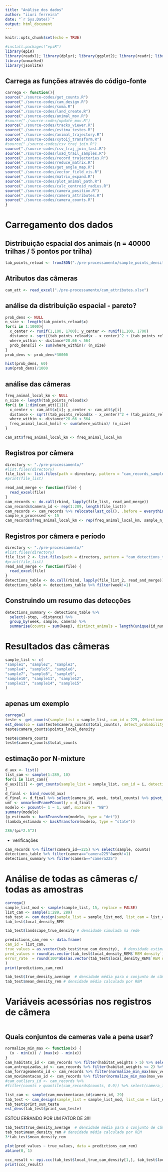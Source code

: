 ```yaml
---
title: "Análise dos dados"
author: "iiuri ferreira"
date: "`r Sys.Date()`"
output: html_document
---
```


```r
knitr::opts_chunk$set(echo = TRUE)
```

```r
#install.packages("epiR")
library(epiR)
library(readxl); library(dplyr); library(ggplot2); library(readr); library(tidyr)
library(unmarked)
library(jsonlite)
```

## Carrega as funções através do código-fonte

```r
carrega <- function(){
source("./source-codes/get_counts.R")
source("./source-codes/cam_design.R")
source("./source-codes/soma.R")
source("./source-codes/land_create.R")
source("./source-codes/animal_mov.R")
#source("./source-codes/update_mov.R")
source("./source-codes/tracks_viewer.R")
source("./source-codes/estima_testes.R")
source("./source-codes/animal_trajectory.R")  
source("./source-codes/xytoij_transform.R")
#source("./source-codes/csv_traj_join.R")
source("./source-codes/csv_traj_join_fast.R")
source("./source-codes/load_trail_samples.R")
source("./source-codes/record_trajectories.R")  
source("./source-codes/reduce_matrix.R")  
source("./source-codes/get_angle_map.R")
source("./source-codes/vector_field_vis.R")  
source("./source-codes/matrix_expand.R")  
source("./source-codes/plot_animal_path.R")
source("./source-codes/calc_centroid_radius.R")  
source("./source-codes/camera_position.R")    
source("./source-codes/camera_attributes.R")  
source("./source-codes/camera_counts.R")
}
```


# Carregamento dos dados

## Distribuição espacial dos animais (n = 40000 trilhas / 5 pontos por trilha)

```r
tab_points_reload <- fromJSON("./pre-processamento/sample_points_density_estimation.json")
```

## Atributos das câmeras

```r
cam_att <- read_excel("./pre-processamento/cam_attributes.xlsx")
```

## análise da distribuição espacial - pareto? 

```r
prob_dens <- NULL 
n_size <- length(tab_points_reload$x)
for(i in 1:1000){
  x_center <- runif(1,100, 1700); y_center <- runif(1,100, 1700)
  distance <- sqrt((tab_points_reload$x - x_center)^2 + (tab_points_reload$y - y_center)^2)
  where_within <- distance*28.66 < 564 
  prob_dens[i] <- sum(where_within)/ (n_size)
}
prob_dens <- prob_dens*30000
```

```r
hist(prob_dens, 60)
sum(prob_dens)/1000
```

## análise das câmeras

```r
freq_animal_local_km <- NULL 
n_size <- length(tab_points_reload$x)
for(i in 1:dim(cam_att)[1]){
  x_center <- cam_att$x[i]; y_center <- cam_att$y[i]
  distance <- sqrt((tab_points_reload$x - x_center)^2 + (tab_points_reload$y - y_center)^2)
  where_within <- distance*28.66 < 564 
  freq_animal_local_km[i] <- sum(where_within)/ (n_size)
}
```

```r
cam_att$freq_animal_local_km <- freq_animal_local_km
```

## Registros por câmera

```r
directory <- "./pre-processamento/"
#list.files(directory)
file_list <- list.files(path = directory, pattern = "cam_records_sample([1-9]|1[0-5])\\.xlsx$", full.names = TRUE)
#print(file_list)

read_and_merge <- function(file) {
  read_excel(file)
}
cam_records <- do.call(rbind, lapply(file_list, read_and_merge))
cam_records$camera_id <- rep(1:289, length(file_list))
cam_records <- cam_records %>% relocate(last_col(), .before = everything())
sample_n_processed <- 15
cam_records$freq_animal_local_km <- rep(freq_animal_local_km, sample_n_processed)
```

## Registros por câmera e período

```r
directory <- "./pre-processamento/"
#list.files(directory)
file_list_2 <- list.files(path = directory, pattern = "cam_detections_table_sample([1-9]|1[0-5])\\.xlsx$", full.names = TRUE)
#print(file_list)
read_and_merge <- function(file) {
  read_excel(file)
}
detections_table <- do.call(rbind, lapply(file_list_2, read_and_merge))
detections_table <- detections_table %>% filter(week!=1)
```


## Construindo um resumo das detecções

```r
detections_summary <- detections_table %>% 
  select(-step, -distance) %>% 
  group_by(week, sample, camera) %>% 
  summarise(counts = sum(keep), distinct_animals = length(unique(id_numeric)), .groups = "drop")
```

# Resultados das câmeras

```r
sample_list <- c(
"sample1", "sample2", "sample3", 
"sample4", "sample5", "sample6", 
"sample7", "sample8", "sample9", 
"sample10", "sample11", "sample12", 
"sample13", "sample14", "sample15" 
)
```

## apenas um exemplo

```r
carrega()
teste <- get_counts(sample_list = sample_list, cam_id = 225, detections_summary = detections_summary, camera_records = cam_records)
est_dens(co = sum(teste$camera_counts$total_counts), detect_probability = 0.41)
teste$camera_counts$points_local_density
```

```r
teste$camera_counts
teste$camera_counts$total_counts
```

## estimação por N-mixture


```r
d_aux <- list()
list_cam <- sample(1:289, 10)
for(i in list_cam){
d_aux[[i]] <- get_counts(sample_list = sample_list, cam_id = i, detections_summary = detections_summary, camera_records = cam_records)$camera_counts
}
d_final <- bind_rows(d_aux)
d_final <- d_final %>% select(camera_id, week, total_counts) %>% pivot_wider(names_from = week, values_from = total_counts, values_fill = 0)
umf <- unmarkedFramePCount(y = d_final)
modelo <- pcount(~ 1 ~ 1, umf, mixture = "NB")  
summary(modelo)
(p_estimado <- backTransform(modelo, type = "det"))
(lambda_estimado <- backTransform(modelo, type = "state"))
```

```r
286/(pi*2.5^2)
```



- verificações

```r
cam_records %>% filter(camera_id==225) %>% select(sample, counts) 
detections_table %>% filter(camera=="camera225"&week!=1) 
detections_summary %>% filter(camera=="camera225")
```




# Análise de todas as câmeras c/ todas as amostras

```r
carrega()
sample_list_mod <- sample(sample_list, 15, replace = FALSE)
list_cam <- sample(1:289, 289)
tab_test <- cam_design(sample_list = sample_list_mod, list_cam = list_cam, detections_summary = detections_summary, camera_records = cam_records)
tab_test$local_density_REM
```

```r
tab_test$landscape_true_density # densidade simulada na rede
```
```r
predictions_cam_rem <- data.frame(
cam_id = list_cam,
true_values = as.vector(tab_test$true_cam_density),  # densidade estimada na simulação, por local, por processo pontual
pred_values = round(as.vector(tab_test$local_density_REM$`REM density`), 2), # densidade por câmera por REM
error_rate  = round(100*abs(as.vector(tab_test$local_density_REM$`REM density`) - as.vector(tab_test$true_cam_density))/as.vector(tab_test$true_cam_density), 2 )
)
print(predictions_cam_rem)
```


```r
tab_test$true_density_average  # densidade média para o conjunto de câmeras
tab_test$mean_density_rem # densidade média calculada por REM
```





# Variáveis acessórias nos registros de câmera

```r

```


## Quais conjuntos de cameras vale a pena usar?

```r
normalize_min_max <- function(x) {
  (x - min(x)) / (max(x) - min(x))
}
cam_habitats_id <- cam_records %>% filter(habitat_weights > 5) %>% select(camera_id) %>% as.vector() %>% unique()
cam_antropizadas_id <- cam_records %>% filter(habitat_weights <= 2) %>% select(camera_id) %>% as.vector() %>% unique()
cam_forrageamento_id <- cam_records %>% filter(normalize_min_max(mov_vector) <= 0.6) %>% select(camera_id) %>% as.vector() %>% unique()
cam_movimentacao_id <- cam_records %>% filter(normalize_min_max(mov_vector) > 0.6) %>% select(camera_id) %>% as.vector() %>% unique()
#cam_outliers_id <- cam_records %>% 
#filter(counts > quantile(cam_records$counts, 0.9)) %>% select(camera_id) %>% as.vector() %>% unique()
```


```r
list_cam <- sample(cam_movimentacao_id$camera_id, 29)
tab_test <- cam_design(sample_list = sample_list_mod, list_cam = list_cam, detections_summary = detections_summary, camera_records = cam_records)
tab_test$print_sum_teste
est_dens(tab_test$print_sum_teste)
```

ESTOU ERRANDO POR UM FATOR DE 3!!!

```r
tab_test$true_density_average  # densidade média para o conjunto de câmeras
tab_test$mean_density_rem # densidade média calculada por REM
3*tab_test$mean_density_rem
```

```r
plot(pred_values ~ true_values, data = predictions_cam_rem)
abline(0, 1)
```




```r
ccc_result <- epi.ccc(tab_test$local_true_cam_density[1,], tab_test$local_density_REM$`REM density`)
print(ccc_result)
```
